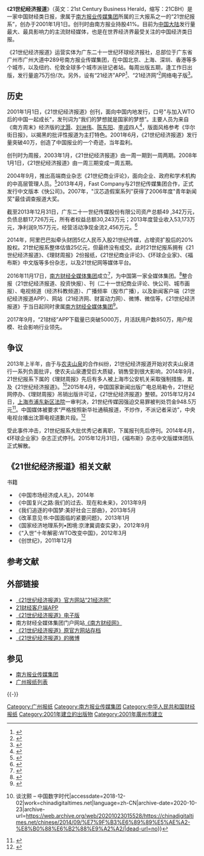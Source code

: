 {{Infobox Newspaper
| name                = 21世纪经济报道<br>21st Century Business Herald
| logo                = 
| image               = [[文件:21st_Century_Business_Herald.JPG|220px]]
| caption             = 
| type                = [[日报|日报]]（逢周一至周五出版）
| format              = [[大报|大报]]
| owners              = 南方财经全媒体集团
| publisher           = 广东二十一世纪环球经济报社
| editor              = 
| chiefeditor         = 邓红辉
| assoceditor         = 
| staff               = 
| foundation          = 2001年1月1日
| ceased publication  = 
| political           = 
| language            = 简体中文
| price               = [[人民币|人民币]]3元（中国大陆），[[港币|港币]]8元（香港）
| headquarters        = {{CHN}}[[广东省|广东省]][[广州市|广州市]][[越秀区|越秀区]]广州大道中289号
| circulation         = 75万份
| website             = [http://www.21jingji.com 21jingji.com]
|CN=44-0073|free=[http://epaper.21jingji.com/ epaper.21jingji.com]}}

《'''21世纪经济报道'''》（英文：21st Century Business Herald，缩写：21CBH）是一家中国财经类日报，隶属于[[南方报业传媒集团|南方报业传媒集团]]所属的三大报系之一的“21世纪报系”，创办于2001年1月1日。创刊时由南方报业持股41%。目前为[[中国大陆|中国大陆]]发行量最大、最具影响力的主流财经媒体，也是在世界经济界最受关注的中国经济类日报。

《21世纪经济报道》运营实体为广东二十一世纪环球经济报社，总部位于广东省广州市广州大道中289号南方报业传媒集团，在中国北京、上海、深圳、香港等多个城市，以及纽约、伦敦全球多个城市派驻记者站。每周出版五期，逢工作日出版，发行量逾75万份/次。另外，设有“21经济”APP<ref>{{Cite web|url=https://app.21jingji.com|title=21财经APP|accessdate=2018-12-02|work=app.21jingji.com|archive-date=2020-12-30|archive-url=https://web.archive.org/web/20201230010239/http://app.21jingji.com/|dead-url=no}}</ref>、“21经济网”<ref>{{Cite web|url=http://www.21jingji.com|title=21经济网|accessdate=2018-12-02|work=www.21jingji.com|language=en-US|archive-date=2021-01-06|archive-url=https://web.archive.org/web/20210106161205/http://www.21jingji.com/|dead-url=no}}</ref>网络电子版<ref>{{Cite web|url=http://epaper.21jingji.com/|title=21世纪经济报道 - 数字版|accessdate=2018-12-02|work=epaper.21jingji.com|archive-date=2020-11-28|archive-url=https://web.archive.org/web/20201128175527/http://epaper.21jingji.com/|dead-url=no}}</ref>。

== 历史 ==
2001年1月1日，《21世纪经济报道》创刊，面向中国内地发行，口号"与加入WTO后的中国一起成长"，发刊词为“我们的梦想就是国家的梦想”。主要人员为来自《南方周末》经济版的[[沈灏|沈灏]]、[[刘洲伟|刘洲伟]]、[[陈东阳|陈东阳]]、[[李戎|李戎]]四人<ref>{{Cite web |url=http://media.people.com.cn/n/2013/1227/c372989-23958177-6.html |title=刘洲伟离职创业，报业“金手铐”失效 |accessdate=2014-01-26 |archive-date=2014-02-03 |archive-url=https://web.archive.org/web/20140203105826/http://media.people.com.cn/n/2013/1227/c372989-23958177-6.html |dead-url=no }}</ref>，版面风格参考《华尔街日报》，以揭黑的批评性报道为主打特色。2001年6月，《21世纪经济报道》发行量突破40万，创造了中国报业的一个奇迹，当年盈利。

创刊时为周报，2003年1月，《21世纪经济报道》由一周一期到一周两期。2008年1月1日，《21世纪经济报道》由一周三期变成一周五期。

2004年9月，推出高端商业杂志《21世纪商业评论》，面向企业、政府和学术机构的中高层管理人员。<ref>{{Cite web|url=http://www.21cbr.com/home/page/about.html|title=关于我们_21商评网|accessdate=2018-12-02|work=www.21cbr.com|archive-date=2020-02-23|archive-url=https://web.archive.org/web/20200223180728/http://www.21cbr.com/home/page/about.html|dead-url=no}}</ref>2013年4月，Fast Company与21世纪传媒集团合作，正式发行中文版本《快公司》。2007年，"汉芯造假案系列"获得了2006年度"青年新闻奖"最佳调查报道大奖。

截至2013年12月31日，广东二十一世纪传媒股份有限公司资产总额49 ,342万元，负债总额17,726万元，所有者权益总额30,243万元；2013年度营业收入53,173万元，净利润9,157万元，经营活动净现金流2,456万元。<ref>{{Cite web|url=http://pg.jrj.com.cn/acc/CN_DISC/BOND_NT/2015/04/23/103043565_ls_0000000000000b9pfl.pdf|title=广东南方报业传媒集团有限公司2015年度第一期短期融资券募集说明书|accessdate=|author=|date=|publisher=|archive-date=2020-02-25|archive-url=https://web.archive.org/web/20200225085413/http://pg.jrj.com.cn/acc/CN_DISC/BOND_NT/2015/04/23/103043565_ls_0000000000000b9pfl.pdf|dead-url=no}}</ref>

2014年，阿里巴巴拟牵头财团5亿人民币入股21世纪传媒，占增资扩股后的20%股权。21世纪报系整体估值25亿元，但最终没有成交。此时21世纪报系拥有《21世纪经济报道》、《理财周报》2份报纸，《21世纪商业评论》、《环球企业家》、《福布斯》中文版等多份杂志，以及21世纪网等媒体平台。

2016年11月17日，[[南方财经全媒体集团|南方财经全媒体集团]]成立<ref>{{Cite web|url=http://www.sfccn.com|title=南方财经网 - 南方财经全媒体集团|accessdate=2018-12-02|work=www.sfccn.com|language=zh-CN|archive-date=2020-11-28|archive-url=https://web.archive.org/web/20201128195716/http://www.sfccn.com/|dead-url=no}}</ref>，为中国第一家全媒体集团。<ref>{{Cite web|url=https://view.inews.qq.com/a/NEW2016111803819203|title=腾讯新闻|accessdate=2018-12-02|work=view.inews.qq.com|language=en|archive-date=2019-02-15|archive-url=https://web.archive.org/web/20190215044927/https://view.inews.qq.com/a/NEW2016111803819203|dead-url=no}}</ref>整合报（21世纪经济报道、投资快报）、刊（二十一世纪商业评论、快公司、城市画报）、电视频道（经济科教频道）、广播频率（股市广播），以及新闻客户端（21世纪经济报道APP）、网站（21经济网、财富动力网）、微博、微信等，《21世纪经济报道》于当日起同时隶属[[南方财经全媒体集团|南方财经全媒体集团]]<ref>{{Cite web|url=https://www.21jingji.com/2016/11-17/4OMDEzNzhfMTM5ODk4OA.html|title=一文看懂南方财经全媒体集团是什么|accessdate=2017-09-15|work=21财经|archive-url=https://web.archive.org/web/20180720140132/http://www.21jingji.com/2016/11-17/4OMDEzNzhfMTM5ODk4OA.html|archive-date=2018-07-20|dead-url=yes}}</ref>。

2017年9月，“21财经”APP下载量已突破5000万，月活跃用户数850万，用户规模、社会影响行业领先。

== 争议 ==
2013年上半年，由于与[[农夫山泉|农夫山泉]]的合作纠纷，21世纪经济报道开始对农夫山泉进行一系列负面批评，使农夫山泉遭受巨大质疑，销售受到很大影响，2014年9月，21世纪报系下属的《理财周报》先后有多人被上海市公安机关采取强制措施，累及《21世纪经济报道》。<ref>{{Cite web|url=https://chinadigitaltimes.net/chinese/2014/09/%E7%9F%B3%E6%89%89%E5%AE%A2-%E8%B0%88%E6%B2%88%E9%A2%A2/|title=石扉客 {{!}} 谈沈颢 – 中国数字时代|accessdate=2018-12-02|work=chinadigitaltimes.net|language=zh-CN|archive-date=2020-10-23|archive-url=https://web.archive.org/web/20201023015528/https://chinadigitaltimes.net/chinese/2014/09/%E7%9F%B3%E6%89%89%E5%AE%A2-%E8%B0%88%E6%B2%88%E9%A2%A2/|dead-url=no}}</ref>2015年4月，中国国家新闻出版广电总局勒令，21世纪网停办、《理财周报》吊销出版许可证，《21世纪经济报道》整顿。2015年12月24日，[[上海市浦东新区人民法院|上海市浦东新区法院]]一审判决，21世纪传媒因强迫交易罪被判处罚金948.5万元<ref>{{cite news|url=http://www.chinanews.com/sh/2015/12-24/7685691.shtml|title=二十一世纪传媒原总裁沈颢一审被判处有期徒刑四年|publisher=中国新闻网|accessdate=2015年12月24日|archive-date=2019年9月17日|archive-url=https://web.archive.org/web/20190917174748/http://www.chinanews.com/sh/2015/12-24/7685691.shtml|dead-url=no}}</ref>。中国媒体被要求“严格按照新华社通稿报道，不炒作，不派记者采访”，中央电视台播出沈灏电视道歉片段。<ref>{{Cite web|url=https://www.bbc.com/zhongwen/simp/china/2015/12/151224_china_media_boss_sentenced|title=21世纪报系沈颢获刑 中国媒体报道受限|accessdate=2018-12-02|work=BBC News 中文|language=zh-Hans|archive-date=2019-09-24|archive-url=https://web.archive.org/web/20190924004954/https://www.bbc.com/zhongwen/simp/china/2015/12/151224_china_media_boss_sentenced|dead-url=no}}</ref>

受此事件冲击，21世纪报系大批优秀记者离职，下属报刊先后停刊。2014年4月，《环球企业家》杂志正式停刊。2015年12月31日，《福布斯》杂志中文版媒体团队正式解散。

== 《21世纪经济报道》相关文献 ==
书籍

* 《中国市场经济成人礼》，2014年
* 《中国复兴之路:我们的过去、现在和未来》，2013年9月
* 《我们追逐的中国梦:美好社会三部曲》，2013年5月
* 《改革意见书:中国面临的紧要问题》，2013年1月
* 《国家经济地理系列•困境:京津冀调查实录》，2012年9月
* 《“入世”十年解密:WTO改变中国》，2012年3月
* 《创世纪》，2011年12月

== 参考文献 ==
{{Reflist|2}}

== 外部链接 == 	 
*[http://www.21jingji.com 《21世纪经济报道》官方网站“21经济网”] {{Wayback|url=http://www.21jingji.com/ |date=20210106161205 }}
*[https://app.21jingji.com 21财经客户端APP] {{Wayback|url=https://app.21jingji.com/ |date=20201230010239 }}
*[http://epaper.21jingji.com 《21世纪经济报道》电子版] {{Wayback|url=http://epaper.21jingji.com/ |date=20201128175527 }}
*南方财经全媒体集团门户网站[http://www.sfccn.com 《南方财经网》] {{Wayback|url=http://www.sfccn.com/ |date=20201128195716 }}
*[https://web.archive.org/web/20101227125414/http://www.21cbh.com/ 《21世纪经济报道》原官方网站存档]
*[https://www.weibo.com/21cbh 《21世纪经济报道》的微博] {{Wayback|url=https://www.weibo.com/21cbh |date=20201017230913 }}

== 参见 ==
* [[南方报业传媒集团|南方报业传媒集团]]
* [[广州报纸列表|广州报纸列表]]

{{-}}
{{南方报业传媒集团}}
{{Authority control|LCCN=no2005001282}}
[[Category:广州报纸|Category:广州报纸]]
[[Category:南方报业传媒集团|Category:南方报业传媒集团]]
[[Category:中华人民共和国财经报纸|Category:中华人民共和国财经报纸]]
[[Category:2001年建立的出版物|Category:2001年建立的出版物]]
[[Category:2001年廣州市建立|Category:2001年廣州市建立]]